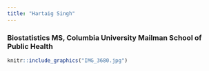 ```yaml
---
title: "Hartaig Singh"
---
```

### Biostatistics MS, Columbia University Mailman School of Public Health

```r
knitr::include_graphics("IMG_3680.jpg")
```

